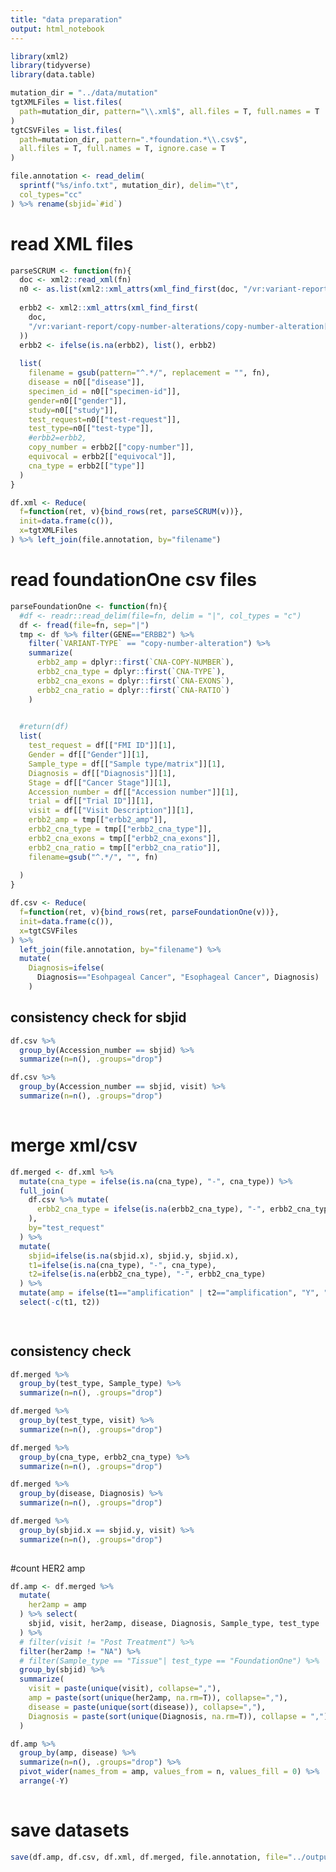 ```yaml
---
title: "data preparation"
output: html_notebook
---
```


```r
library(xml2)
library(tidyverse)
library(data.table)

mutation_dir = "../data/mutation"
tgtXMLFiles = list.files(
  path=mutation_dir, pattern="\\.xml$", all.files = T, full.names = T
)
tgtCSVFiles = list.files(
  path=mutation_dir, pattern=".*foundation.*\\.csv$", 
  all.files = T, full.names = T, ignore.case = T
)

file.annotation <- read_delim(
  sprintf("%s/info.txt", mutation_dir), delim="\t",
  col_types="cc"
) %>% rename(sbjid=`#id`)
```
# read XML files
```r
parseSCRUM <- function(fn){
  doc <- xml2::read_xml(fn)
  n0 <- as.list(xml2::xml_attrs(xml_find_first(doc, "/vr:variant-report")))
  
  erbb2 <- xml2::xml_attrs(xml_find_first(
    doc,
    "/vr:variant-report/copy-number-alterations/copy-number-alteration[@gene = 'ERBB2']"
  ))
  erbb2 <- ifelse(is.na(erbb2), list(), erbb2)
  
  list(
    filename = gsub(pattern="^.*/", replacement = "", fn),
    disease = n0[["disease"]],
    specimen_id = n0[["specimen-id"]],
    gender=n0[["gender"]],
    study=n0[["study"]],
    test_request=n0[["test-request"]],
    test_type=n0[["test-type"]],
    #erbb2=erbb2,
    copy_number = erbb2[["copy-number"]],
    equivocal = erbb2[["equivocal"]],
    cna_type = erbb2[["type"]]
  )
}

df.xml <- Reduce(
  f=function(ret, v){bind_rows(ret, parseSCRUM(v))}, 
  init=data.frame(c()), 
  x=tgtXMLFiles
) %>% left_join(file.annotation, by="filename")

```


# read foundationOne csv files
```r
parseFoundationOne <- function(fn){
  #df <- readr::read_delim(file=fn, delim = "|", col_types = "c")
  df <- fread(file=fn, sep="|")
  tmp <- df %>% filter(GENE=="ERBB2") %>%
    filter(`VARIANT-TYPE` == "copy-number-alteration") %>%
    summarize(
      erbb2_amp = dplyr::first(`CNA-COPY-NUMBER`),
      erbb2_cna_type = dplyr::first(`CNA-TYPE`),
      erbb2_cna_exons = dplyr::first(`CNA-EXONS`),
      erbb2_cna_ratio = dplyr::first(`CNA-RATIO`)
    )
    

  #return(df)  
  list(
    test_request = df[["FMI ID"]][1],
    Gender = df[["Gender"]][1],
    Sample_type = df[["Sample type/matrix"]][1],
    Diagnosis = df[["Diagnosis"]][1],
    Stage = df[["Cancer Stage"]][1],
    Accession_number = df[["Accession number"]][1],
    trial = df[["Trial ID"]][1],
    visit = df[["Visit Description"]][1],
    erbb2_amp = tmp[["erbb2_amp"]],
    erbb2_cna_type = tmp[["erbb2_cna_type"]],
    erbb2_cna_exons = tmp[["erbb2_cna_exons"]],
    erbb2_cna_ratio = tmp[["erbb2_cna_ratio"]],
    filename=gsub("^.*/", "", fn)
    
  )
}

df.csv <- Reduce(
  f=function(ret, v){bind_rows(ret, parseFoundationOne(v))}, 
  init=data.frame(c()), 
  x=tgtCSVFiles
) %>% 
  left_join(file.annotation, by="filename") %>%
  mutate(
    Diagnosis=ifelse(
      Diagnosis=="Esohpageal Cancer", "Esophageal Cancer", Diagnosis)
    )


```

## consistency check for sbjid
```r
df.csv %>% 
  group_by(Accession_number == sbjid) %>%
  summarize(n=n(), .groups="drop")

df.csv %>%
  group_by(Accession_number == sbjid, visit) %>%
  summarize(n=n(), .groups="drop")
  
```



# merge xml/csv
```r
df.merged <- df.xml %>%
  mutate(cna_type = ifelse(is.na(cna_type), "-", cna_type)) %>%
  full_join(
    df.csv %>% mutate(
      erbb2_cna_type = ifelse(is.na(erbb2_cna_type), "-", erbb2_cna_type)
    ), 
    by="test_request"
  ) %>%
  mutate(
    sbjid=ifelse(is.na(sbjid.x), sbjid.y, sbjid.x),
    t1=ifelse(is.na(cna_type), "-", cna_type),
    t2=ifelse(is.na(erbb2_cna_type), "-", erbb2_cna_type)
  ) %>%
  mutate(amp = ifelse(t1=="amplification" | t2=="amplification", "Y", "N")) %>%
  select(-c(t1, t2))

  
```

## consistency check
```r
df.merged %>%
  group_by(test_type, Sample_type) %>%
  summarize(n=n(), .groups="drop")

df.merged %>%
  group_by(test_type, visit) %>%
  summarize(n=n(), .groups="drop")

df.merged %>%
  group_by(cna_type, erbb2_cna_type) %>%
  summarize(n=n(), .groups="drop")

df.merged %>%
  group_by(disease, Diagnosis) %>%
  summarize(n=n(), .groups="drop")

df.merged %>%
  group_by(sbjid.x == sbjid.y, visit) %>%
  summarize(n=n(), .groups="drop")
  
```
#count HER2 amp

```r
df.amp <- df.merged %>%
  mutate(
    her2amp = amp
  ) %>% select(
    sbjid, visit, her2amp, disease, Diagnosis, Sample_type, test_type
  ) %>%
  # filter(visit != "Post Treatment") %>%
  filter(her2amp != "NA") %>%
  # filter(Sample_type == "Tissue"| test_type == "FoundationOne") %>%
  group_by(sbjid) %>%
  summarize(
    visit = paste(unique(visit), collapse=","),
    amp = paste(sort(unique(her2amp, na.rm=T)), collapse=","),
    disease = paste(unique(sort(disease)), collapse=","),
    Diagnosis = paste(sort(unique(Diagnosis, na.rm=T)), collapse = ",")
  )

df.amp %>% 
  group_by(amp, disease) %>%
  summarize(n=n(), .groups="drop") %>%
  pivot_wider(names_from = amp, values_from = n, values_fill = 0) %>%
  arrange(-Y)
  
```


# save datasets
```r
save(df.amp, df.csv, df.xml, df.merged, file.annotation, file="../output/01-datasets.RData")
```

